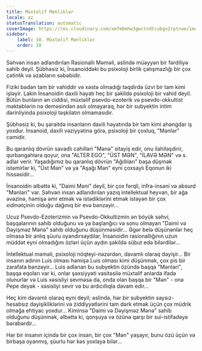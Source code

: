 ```yaml
---
title: Müxtəlif Mənliklər
locale: az
statusTranslation: automatic
coverImage: https://res.cloudinary.com/xmfm6mhw3gwctndtcubgx2rptnae/image/upload/v1740468922/small_cover_tratado_de_psicologia_revolucionaria_a4c0dca4e0.webp
sidebar:
    label: 10. Müxtəlif Mənliklər
    order: 10
---
```

Səhvən insan adlandırılan Rasionallı Məməli, əslində müəyyən bir fərdiliyə sahib deyil. Şübhəsiz ki, İnsanoiddəki bu psixoloji birlik çatışmazlığı bir çox çətinlik və əzabların səbəbidir.

Fiziki bədən tam bir vahiddir və xəstə olmadığı təqdirdə üzvi bir tam kimi işləyir. Lakin İnsanoidin daxili həyatı heç bir şəkildə psixoloji bir vahid deyil. Bütün bunların ən ciddisi, müxtəlif psevdo-ezoterik və psevdo-okkultist məktəblərin nə deməsindən asılı olmayaraq, hər bir subyektin intim dərinliyində psixoloji təşkilatın olmamasıdır.

Şübhəsiz ki, bu şəraitdə insanların daxili həyatında bir tam kimi ahəngdar iş yoxdur. İnsanoid, daxili vəziyyətinə görə, psixoloji bir çoxluq, "Mənlər" cəmidir.

Bu qaranlıq dövrün savadlı cahilləri "Mənə" sitayiş edir, onu ilahiləşdirir, qurbangahlara qoyur, ona "ALTER EGO", "ÜST MƏN", "İLAVƏ MƏN" və s. adlar verir. Yaşadığımız bu qaranlıq dövrün "Ağıllıları" başa düşmək istəmirlər ki, "Üst Mən" və ya "Aşağı Mən" eyni çoxsaylı Eqonun iki hissəsidir...

İnsanoidin əlbəttə ki, "Daimi Məni" deyil, bir çox fərqli, infra-insani və absurd "Mənləri" var. Səhvən insan adlandırılan yazıq intellektual heyvan, bir ağa əvəzinə, həmişə əmr etmək və istədiklərini etmək istəyən bir çox xidmətçinin olduğu dağınıq bir evə bənzəyir...

Ucuz Psevdo-Ezoterizmin və Psevdo-Okkultizmin ən böyük səhvi, başqalarının sahib olduğunu və ya başlanğıcı və sonu olmayan "Daimi və Dəyişməz Mənə" sahib olduğunu düşünməsidir... Əgər belə düşünənlər heç olmasa bir anlıq şüuru oyandırsaydılar, İnsanoidin rasionallığının uzun müddət eyni olmadığını özləri üçün aydın şəkildə sübut edə bilərdilər...

İntellektual məməli, psixoloji nöqteyi-nəzərdən, davamlı olaraq dəyişir... Bir insanın adının Luis olması həmişə Luis olması kimi düşünmək, çox pis bir zarafata bənzəyir... Luis adlanan bu subyektin özündə başqa "Mənləri", başqa eqoları var ki, onlar şəxsiyyəti vasitəsilə müxtəlif anlarda ifadə olunurlar və Luis xəsisliyi sevməsə də, onda olan başqa bir "Mən" - ona Pepe deyək - xəsisliyi sevir və bu ardıcıllıqla davam edir...

Heç kim davamlı olaraq eyni deyil; əslində, hər bir subyektin saysız-hesabsız dəyişikliklərini və ziddiyyətlərini tam dərk etmək üçün çox müdrik olmağa ehtiyac yoxdur... Kiminsə "Daimi və Dəyişməz Mənə" sahib olduğunu düşünmək, əlbəttə ki, qonşuya və özünə qarşı bir sui-istifadəyə bərabərdir...

Hər bir insanın içində bir çox insan, bir çox "Mən" yaşayır, bunu özü üçün və birbaşa oyanmış, şüurlu hər kəs yoxlaya bilər...

